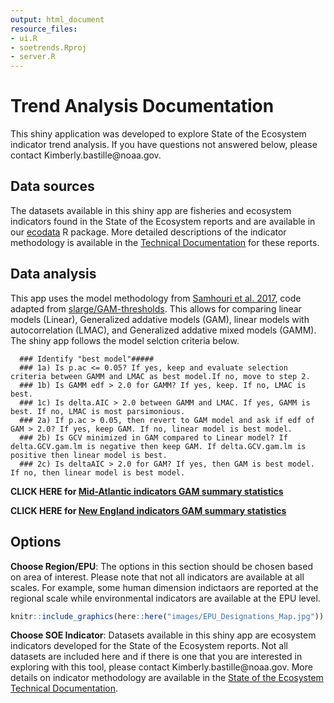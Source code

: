 ```yaml
---
output: html_document
resource_files:
- ui.R
- soetrends.Rproj
- server.R
---
```

# Trend Analysis Documentation


This shiny application was developed to explore State of the Ecosystem indicator trend analysis. If you have questions not answered below, please contact Kimberly.bastille@noaa.gov.

## Data sources
The datasets available in this shiny app are fisheries and ecosystem indicators found in the State of the Ecosystem reports and are available in our [ecodata](https://github.com/NOAA-EDAB/ecodata) R package. More detailed descriptions of the indicator methodology is available in the [Technical Documentation](https://noaa-edab.github.io/tech-doc/) for these reports. 

## Data analysis

This app uses the model methodology from [Samhouri et al. 2017](https://esajournals.onlinelibrary.wiley.com/doi/full/10.1002/ecs2.1860), code adapted from [slarge/GAM-thresholds](https://github.com/slarge/GAM-thresholds/blob/master/gamThresholds_final_KA_2016.10.19.R). This allows for comparing linear models (Linear), Generalized addative models (GAM), linear models with autocorrelation (LMAC), and Generalized addative mixed models (GAMM). The shiny app follows the model selction criteria below. 


      ### Identify "best model"#####
      ### 1a) Is p.ac <= 0.05? If yes, keep and evaluate selection criteria between GAMM and LMAC as best model.If no, move to step 2.
      ### 1b) Is GAMM edf > 2.0 for GAMM? If yes, keep. If no, LMAC is best.
      ### 1c) Is delta.AIC > 2.0 between GAMM and LMAC. If yes, GAMM is best. If no, LMAC is most parsimonious.
      ### 2a) If p.ac > 0.05, then revert to GAM model and ask if edf of GAM > 2.0? If yes, keep GAM. If no, linear model is best model.
      ### 2b) Is GCV minimized in GAM compared to Linear model? If delta.GCV.gam.lm is negative then keep GAM. If delta.GCV.gam.lm is positive then linear model is best.
      ### 2c) Is deltaAIC > 2.0 for GAM? If yes, then GAM is best model. If no, then linear model is best model.


 **CLICK HERE for [Mid-Atlantic indicators GAM summary statistics](https://noaa-edab.github.io/soetrends/stat_summary_MA)**

 **CLICK HERE for [New England indicators GAM summary statistics](https://noaa-edab.github.io/soetrends/stat_summary_NE)**

## Options
**Choose Region/EPU**: The options in this section should be chosen based on area of interest. Please note that not all indicators are available at all scales. For example, some human dimension indictaors are reported at the regional scale while environmental indicators are available at the EPU level. 

```r
knitr::include_graphics(here::here("images/EPU_Designations_Map.jpg"))
```

**Choose SOE Indicator**: Datasets available in this shiny app are ecosystem indicators developed for the State of the Ecosystem reports. Not all datasets are included here and if there is one that you are interested in exploring with this tool, please contact Kimberly.bastille@noaa.gov. More details on indicator methodology are available in the [State of the Ecosystem Technical Documentation](https://noaa-edab.github.io/tech-doc/). 



